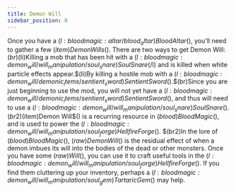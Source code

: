 ```yaml
---
title: Demon Will
sidebar_position: 0
---
```



Once you have a $(l:bloodmagic:altar/blood_altar)Blood Altar$(), you'll need to gather a few $(item)Demon Wills$(). There are two ways to get Demon Will:$(br)$(li)Killing a mob that has been hit with a $(l:bloodmagic:demon_will/will_manipulation/soul_snare)Soul Snare$(/l) and is killed when white particle effects appear.$(li)By killing a hostile mob with a $(l:bloodmagic:demon_will/demonic_items/sentient_sword)Sentient Sword$().$(br)Since you are just beginning to use the mod, you will not yet have a $(l:bloodmagic:demon_will/demonic_items/sentient_sword)Sentient Sword$(),
and thus will need to use a $(l:bloodmagic:demon_will/will_manipulation/soul_snare)Soul Snare$(). $(br2)$(item)Demon Will$() is a recurring resource in $(blood)Blood Magic$(), and is used to power the $(l:bloodmagic:demon_will/will_manipulation/soul_forge)Hellfire Forge$(). $(br2)In the lore of $(blood)Blood Magic$(), $(raw)Demon Will$() is the residual effect of when a demon imbues its will into the bodies of the dead or other monsters.
Once you have some $(raw)Will$(), you can use it to craft useful tools in the $(l:bloodmagic:demon_will/will_manipulation/soul_forge)Hellfire Forge$(). If you find them cluttering up your inventory, perhaps a $(l:bloodmagic:demon_will/will_manipulation/soul_gem)Tartaric Gem$() may help.

